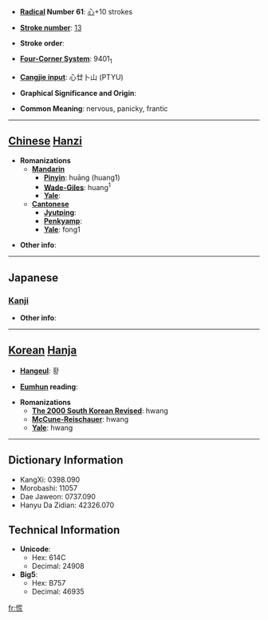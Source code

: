 * '''[[Wiktionary:Chinese radical index| Radical]] Number 61''': [[Wiktionary:Chinese radical index 心|心]]+10 strokes

* '''[[Wiktionary:Chinese total strokes index|Stroke number]]''': [[Wiktionary:Chinese total strokes index 13|13]]

* '''Stroke order''': 

* '''[[Wiktionary:Chinese four corner index|Four-Corner System]]''': 9401<sub>1</sub>

* '''[[Wiktionary:Chinese Cangjie index|Cangjie input]]''': 心廿卜山 (PTYU)

* '''Graphical Significance and Origin''': 

* '''Common Meaning''': nervous, panicky, frantic

----

== [[Chinese]] [[Hanzi]] ==

* '''Romanizations'''
** '''[[Mandarin]]'''
*** '''[[Pinyin]]''': huāng (huang1)
*** '''[[Wade-Giles]]''': huang<sup>1</sup>
*** '''[[Yale]]''': 
** '''[[Cantonese]]'''
*** '''[[Jyutping]]''':
*** '''[[Penkyamp]]''': 
*** '''[[Yale]]''': fong1

* '''Other info''': 

----

==Japanese==
===[[Kanji]]===
{{kanji|on readings=[[こう]] (kō)|kun readings=[[あわてる]] (awateru), [[あわただし]] (awatadashi), [[くらい]] (kurai)}}

* '''Other info''':  

----

== [[Korean]] [[Hanja]] ==

* '''[[Hangeul]]''': 황

* '''[[Eumhun]] reading''': 

* '''Romanizations'''
** '''[[The 2000 South Korean Revised Romanization|The 2000 South Korean Revised]]''': hwang
** '''[[McCune-Reischauer]]''': hwang
** '''[[Yale]]''': hwang

----

== Dictionary Information ==

* KangXi: 0398.090
* Morobashi: 11057
* Dae Jaweon: 0737.090
* Hanyu Da Zidian: 42326.070

== Technical Information ==

* '''Unicode''':
** Hex: 614C
** Decimal: 24908
* '''Big5''':
** Hex: B757
** Decimal: 46935

[[fr:慌]]